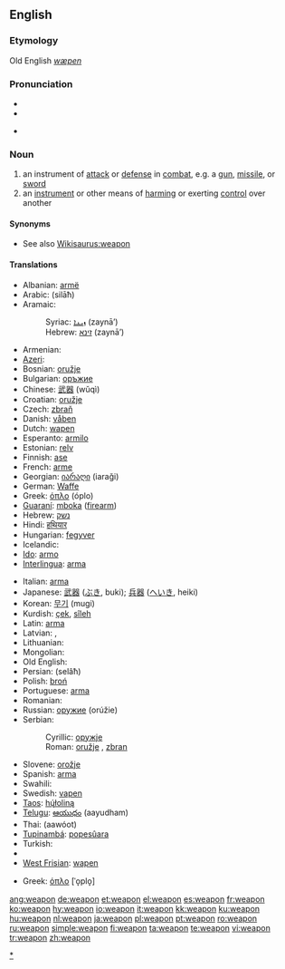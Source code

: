 ==English==

===Etymology===
Old English ''[[wæpen]]''

===Pronunciation===
* {{IPA|/wɛpən/}}
* {{audio|en-us-weapon.ogg|Audio (US)}}

* {{rhymes|ɛpən}}

===Noun===
{{en-noun}}

# an instrument of [[attack]] or [[defense]] in [[combat]], e.g. a [[gun]], [[missile]], or [[sword]]
# an [[instrument]] or other means of [[harm]]ing or exerting [[control]] over another

====Synonyms====
* See also [[Wikisaurus:weapon]]

====Translations====
{{trans-top|instrument of attack or defense in combat}}
* Albanian: [[armë]]
* Arabic: {{Arab|[[سلاح|سِلاحٌ]]}} (silāħ) {{m}}
* Aramaic:
*: Syriac: [[ܙܝܢܐ]] (zaynā’) {{m}}
*: Hebrew: [[זינא]] (zaynā’) {{m}}
* Armenian: {{t|hy|զենք|sc=Armn|tr=zenk'}}
* [[Azeri]]: {{t|az|silah}}
* Bosnian: [[oružje]] {{n}}
* Bulgarian: [[оръжие]] {{n}}
* Chinese: [[武器]] (wǔqì)
* Croatian: [[oružje]] {{n}}
* Czech: [[zbraň]] {{f}}
* Danish: [[våben]] {{n}}
* Dutch: [[wapen]] {{n}}
* Esperanto: [[armilo]]
* Estonian: [[relv]]
* Finnish: [[ase]]
* French: [[arme]] {{f}}
* Georgian: [[იარაღი]] (iaraği)
* German: [[Waffe]] {{f}}
* Greek: [[όπλο]] (óplo) {{n}}
* [[Guaraní]]: [[mboka]] ([[firearm]])
* Hebrew: [[נשק]] {{m}}
* Hindi: [[हथियार]]
* Hungarian: [[fegyver]]
* Icelandic: {{t|is|vopn|n}}
* [[Ido]]: [[armo]]
* [[Interlingua]]: [[arma]]
{{trans-mid}}
* Italian: [[arma]] {{f}}
* Japanese: [[武器]] ([[ぶき]], buki); [[兵器]] ([[へいき]], heiki)
* Korean: [[무기]] (mugi)
* Kurdish: [[çek]], [[sîleh]]
* Latin: [[arma]] {{n|p}}
* Latvian: {{t|lv|ierocis}}, {{t|lv|ieroči}}
* Lithuanian: {{t|lt|ginklas}}
* Mongolian: {{t|mn|зэвсэг}}
* Old English: {{t|ang|wæpen|alt=wǣpen}}
* Persian: {{fa-Arab|[[سلاح|سِلاح]]}} (selâħ)
* Polish: [[broń]] {{f}}
* Portuguese: [[arma]] {{f}}
* Romanian: {{t|ro|armă|f}}
* Russian: [[оружие]] (orúžie) {{n}}
* Serbian:
*: Cyrillic: [[оружје]] {{n}}
*: Roman: [[oružje#Serbian|oružje]] {{n}}, [[zbran]]
* Slovene: [[orožje]] {{n}}
* Spanish: [[arma]] {{f}}
* Swahili: {{t|sw|silaha}}
* Swedish: [[vapen]] {{n}}
* [[Taos]]: [[hų́łoliną]]
* [[Telugu]]: [[ఆయుధం]] (aayudham)
* Thai: {{Thai|[[อาวุธ]]}} (aawóot)
* [[Tupinambá]]: [[popesûara]]
* Turkish: {{t|tr|silah}}
* {{trreq|Welsh}}
* [[West Frisian]]: [[wapen]]
{{trans-bottom}}

{{trans-top|means of harming or exerting control}}
* Greek: [[όπλο]] [ˈo̞plo̞] {{n}}
{{trans-mid}}
{{trans-bottom}}

[[Category:Weapons|*]]

[[ang:weapon]]
[[de:weapon]]
[[et:weapon]]
[[el:weapon]]
[[es:weapon]]
[[fr:weapon]]
[[ko:weapon]]
[[hy:weapon]]
[[io:weapon]]
[[it:weapon]]
[[kk:weapon]]
[[ku:weapon]]
[[hu:weapon]]
[[nl:weapon]]
[[ja:weapon]]
[[pl:weapon]]
[[pt:weapon]]
[[ro:weapon]]
[[ru:weapon]]
[[simple:weapon]]
[[fi:weapon]]
[[ta:weapon]]
[[te:weapon]]
[[vi:weapon]]
[[tr:weapon]]
[[zh:weapon]]